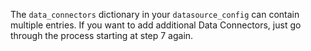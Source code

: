 The `data_connectors` dictionary in your `datasource_config` can contain multiple entries.  If you want to add additional Data Connectors, just go through the process starting at step 7 again.